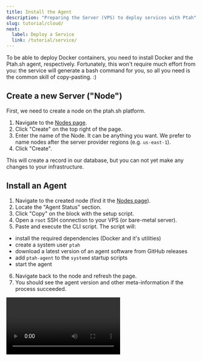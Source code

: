 ```yaml
---
title: Install the Agent
description: "Preparing the Server (VPS) to deploy services with Ptah"
slug: tutorial/cloud/
next:
  label: Deploy a Service
  link: /tutorial/service/
---
```



To be able to deploy Docker containers, you need to install Docker and the Ptah.sh agent, respectively. Fortunately, this won't require much effort from you: the service will generate a bash command for you, so all you need is the common skill of copy-pasting. :)

## Create a new Server ("Node")

First, we need to create a node on the ptah.sh platform.

1) Navigate to the [Nodes page](https://ctl.ptah.sh/nodes).
2) Click "Create" on the top right of the page.
3) Enter the name of the Node. It can be anything you want. We prefer to name nodes after the server provider regions (e.g. `us-east-1`).
4) Click "Create".

This will create a record in our database, but you can not yet make any changes to your infrastructure.

## Install an Agent

1) Navigate to the created node (find it the [Nodes page](https://ctl.ptah.sh/nodes)).
2) Locate the "Agent Status" section.
3) Click "Copy" on the block with the setup script.
4) Open a `root` SSH connection to your VPS (or bare-metal server).
5) Paste and execute the CLI script. The script will:
  - install the required dependencies (Docker and it's utilities)
  - create a system user `ptah`
  - download a latest version of an agent software from GitHub releases
  - add `ptah-agent` to the `systemd` startup scripts
  - start the agent
6) Navigate back to the node and refresh the page.
7) You should see the agent version and other meta-information if the process succeeded.

<Video src="/tutorial/create-node.mp4" />

## Initialize the Docker Swarm

So, as soon as you've installed the agent and your server card on the dashboard has changed from a red "Offline" to a green "Online", you can initialize the Docker Swarm cluster where your services will actually run.

Among the necessary parameters is the _Advertisement Address_ - in case you wish to create a cluster of several servers in the future. If all your servers will be within the same network of your provider, choose the internal address. However, if your requirements include having multiple geographic zones (providers, availability zones, and so on), choose the external address.

<Video src="/tutorial/initialize-cluster.mp4" />

## Additional Information

The installation script automatically sets up two important components:

1. **Ptah.sh Agent**: This service manages your Ptah.sh installation and communicates with the Ptah.sh server.

2. **Docker Ingress Routing Daemon (DIRD)**: This component handles routing for your Docker services, ensuring proper network connectivity.

Both of these services are configured as systemd units and will start automatically on system boot. You can check their status using the following commands:
